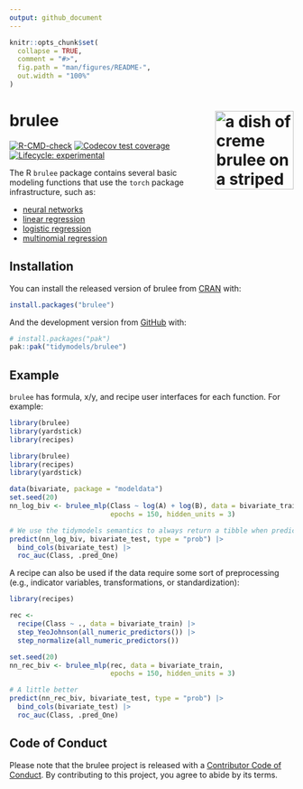 ```yaml
---
output: github_document
---
```


<!-- README.md is generated from README.Rmd. Please edit that file -->

```r
knitr::opts_chunk$set(
  collapse = TRUE,
  comment = "#>",
  fig.path = "man/figures/README-",
  out.width = "100%"
)
```

# brulee <a href="https://brulee.tidymodels.org/"><img src="man/figures/logo.png" align="right" height="139" alt="a dish of creme brulee on a striped background" /></a>

<!-- badges: start -->
[![R-CMD-check](https://github.com/tidymodels/brulee/actions/workflows/R-CMD-check.yaml/badge.svg)](https://github.com/tidymodels/brulee/actions/workflows/R-CMD-check.yaml)
[![Codecov test coverage](https://codecov.io/gh/tidymodels/brulee/branch/main/graph/badge.svg)](https://app.codecov.io/gh/tidymodels/brulee?branch=main)
[![Lifecycle: experimental](https://img.shields.io/badge/lifecycle-experimental-orange.svg)](https://lifecycle.r-lib.org/articles/stages.html)
<!-- badges: end -->

The R `brulee` package contains several basic modeling functions that use the `torch` package infrastructure, such as:

* [neural networks](https://brulee.tidymodels.org/reference/brulee_mlp.html)
* [linear regression](https://brulee.tidymodels.org/reference/brulee_linear_reg.html)
* [logistic regression](https://brulee.tidymodels.org/reference/brulee_logistic_reg.html)
* [multinomial regression](https://brulee.tidymodels.org/reference/brulee_multinomial_reg.html)


## Installation

You can install the released version of brulee from [CRAN](https://CRAN.R-project.org) with:

``` r
install.packages("brulee")
```

And the development version from [GitHub](https://github.com/tidymodels/brulee) with:

``` r
# install.packages("pak")
pak::pak("tidymodels/brulee")
```
## Example

`brulee` has formula, x/y, and recipe user interfaces for each function. For example:

```r
library(brulee)
library(yardstick)
library(recipes)
```
```r
library(brulee)
library(recipes)
library(yardstick)

data(bivariate, package = "modeldata")
set.seed(20)
nn_log_biv <- brulee_mlp(Class ~ log(A) + log(B), data = bivariate_train, 
                         epochs = 150, hidden_units = 3)

# We use the tidymodels semantics to always return a tibble when predicting
predict(nn_log_biv, bivariate_test, type = "prob") |> 
  bind_cols(bivariate_test) |> 
  roc_auc(Class, .pred_One)
```

A recipe can also be used if the data require some sort of preprocessing (e.g., indicator variables, transformations, or standardization): 

```r
library(recipes)

rec <- 
  recipe(Class ~ ., data = bivariate_train) |>  
  step_YeoJohnson(all_numeric_predictors()) |> 
  step_normalize(all_numeric_predictors())

set.seed(20)
nn_rec_biv <- brulee_mlp(rec, data = bivariate_train, 
                         epochs = 150, hidden_units = 3)

# A little better
predict(nn_rec_biv, bivariate_test, type = "prob") |> 
  bind_cols(bivariate_test) |> 
  roc_auc(Class, .pred_One)
```

## Code of Conduct
  
Please note that the brulee project is released with a [Contributor Code of Conduct](https://contributor-covenant.org/version/2/0/CODE_OF_CONDUCT.html). By contributing to this project, you agree to abide by its terms.

